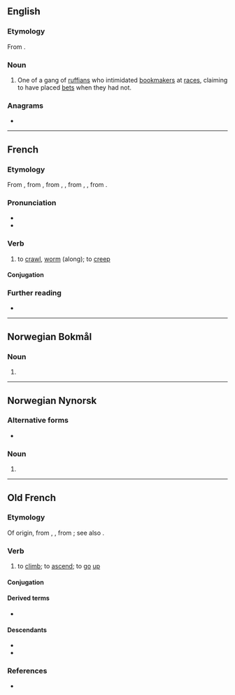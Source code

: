 ==English==

===Etymology===
From {{suf|en|ramp|er|id2=agent noun}}.

===Noun===
{{en-noun}}

# {{lb|en|historical}} One of a gang of [[ruffian]]s who intimidated [[bookmaker]]s at [[race]]s, claiming to have placed [[bet]]s when they had not.

===Anagrams===
* {{anagrams|en|a=aemprr|Parmer|prearm}}

----

==French==

===Etymology===
From {{inh|fr|frm|ramper}}, from {{inh|fr|fro|ramper|t=to crawl up, climb}}, from {{der|fr|frk|*rampōn}}, {{m|frk|*hrampōn}}, from {{m|frk|*rampa}}, {{m|frk|*hrampa|t=hook, claw, talon}}, from {{der|fr|gem-pro|*hrempaną|t=to shrink up, shrivel}}.

===Pronunciation===
* {{fr-IPA}}
* {{audio|fr|Fr-ramper.ogg|Audio}}

===Verb===
{{fr-verb}}

# to [[crawl]], [[worm]] (along); to [[creep]]

====Conjugation====
{{fr-conj-auto}}

===Further reading===
* {{R:TLFi}}

----

==Norwegian Bokmål==

===Noun===
{{head|nb|noun form|g=m|g2=f}}

# {{inflection of|nb|rampe||indefinite|p}}

----

==Norwegian Nynorsk==

===Alternative forms===
* {{l|nn|rampar}}

===Noun===
{{head|nn|noun form|g=m|g2=f}}

# {{inflection of|nn|rampe||indefinite|f|p}}

----

==Old French==

===Etymology===
Of {{der|fro|gem|-}} origin, from {{der|fro|gem-pro|*hrimpan}}, {{m|gem-pro|*hrempaną||to bend, curve, make waves, wrinkle}}, from {{der|fro|ine-pro|*(s)kreb-|t=to turn, bend, shrink, rotate, touch, attack}}; see also {{m|gem-pro|*hrapōną|t=to graze, scrape}}.

===Verb===
{{head|fro|verb}}

# to [[climb]]; to [[ascend]]; to [[go]] [[up]]

====Conjugation====
{{fro-conj-er}}

====Derived terms====
* {{l|fro|rampant}}

====Descendants====
* {{desc|en|ramp|bor=1}}
* {{desc|fr|ramper}}

===References===
* {{R:es:Roberts:2014}}